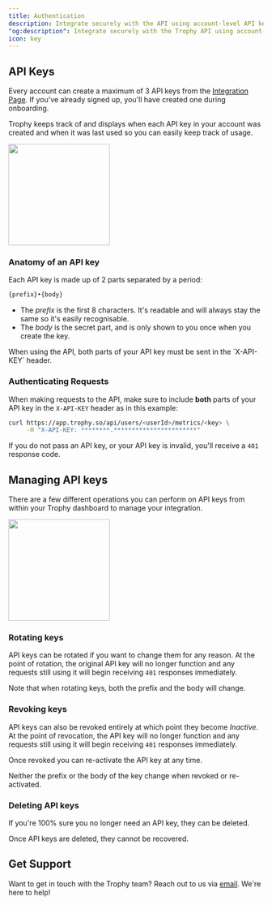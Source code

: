 ```yaml
---
title: Authentication
description: Integrate securely with the API using account-level API keys transmitted in the `X-API-KEY` header.
"og:description": Integrate securely with the Trophy API using account-level API keys transmitted in the `X-API-KEY` header.
icon: key
---
```


## API Keys

Every account can create a maximum of 3 API keys from the [Integration Page](https://app.trophy.so/integration). If you've already signed up, you'll have created one during onboarding.

Trophy keeps track of and displays when each API key in your account was created and when it was last used so you can easily keep track of usage.

<Frame>
  <img height="200" noZoom src="../assets/api/authentication/api_keys.png" />
</Frame>

### Anatomy of an API key

Each API key is made up of 2 parts separated by a period:

```bash
{prefix}•{body}
```

- The _prefix_ is the first 8 characters. It's readable and will always stay the same so it's easily recognisable.
- The _body_ is the secret part, and is only shown to you once when you create the key.

<Note>
  When using the API, both parts of your API key must be sent in the `X-API-KEY`
  header.
</Note>

### Authenticating Requests

When making requests to the API, make sure to include **both** parts of your API key in the `X-API-KEY` header as in this example:

```bash
curl https://app.trophy.so/api/users/<userId>/metrics/<key> \
     -H "X-API-KEY: ********.***********************"
```

If you do not pass an API key, or your API key is invalid, you'll receive a `401` response code.

## Managing API keys

There are a few different operations you can perform on API keys from within your Trophy dashboard to manage your integration.

<Frame>
  <img
    height="200"
    noZoom
    src="../assets/api/authentication/api_key_options.png"
  />
</Frame>

### Rotating keys

API keys can be rotated if you want to change them for any reason. At the point of rotation, the original API key will no longer function and any requests still using it will begin receiving `401` responses immediately.

<Note>
  Note that when rotating keys, both the prefix and the body will change.
</Note>

### Revoking keys

API keys can also be revoked entirely at which point they become _Inactive_. At the point of revocation, the API key will no longer function and any requests still using it will begin receiving `401` responses immediately.

Once revoked you can re-activate the API key at any time.

<Note>
  Neither the prefix or the body of the key change when revoked or re-activated.
</Note>

### Deleting API keys

If you're 100% sure you no longer need an API key, they can be deleted.

<Error>Once API keys are deleted, they cannot be recovered.</Error>

## Get Support

Want to get in touch with the Trophy team? Reach out to us via [email](mailto:support@trophy.so). We're here to help!
